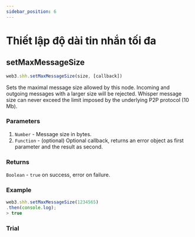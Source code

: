 ```yaml
---
sidebar_position: 6
---
```


# Thiết lập độ dài tin nhắn tối đa

## setMaxMessageSize
```javascript
web3.shh.setMaxMessageSize(size, [callback])
```
Sets the maximal message size allowed by this node. Incoming and outgoing messages with a larger size will be rejected. Whisper message size can never exceed the limit imposed by the underlying P2P protocol (10 Mb).

### Parameters
1. `Number` - Message size in bytes.
2. `Function` - (optional) Optional callback, returns an error object as first parameter and the result as second.
### Returns
`Boolean` - `true` on success, error on failure.

### Example
```javascript
web3.shh.setMaxMessageSize(1234565)
.then(console.log);
> true
```
### Trial
<SetMaxMessageSize/>
